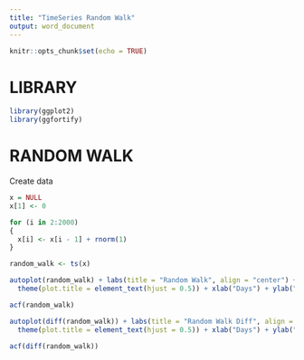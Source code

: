 ```yaml
---
title: "TimeSeries Random Walk"
output: word_document
---
```


```r
knitr::opts_chunk$set(echo = TRUE)
```

# LIBRARY


```r
library(ggplot2)
library(ggfortify)
```

# RANDOM WALK

Create data

```r
x = NULL
x[1] <- 0

for (i in 2:2000)
{
  x[i] <- x[i - 1] + rnorm(1)
}
```


```r
random_walk <- ts(x)

autoplot(random_walk) + labs(title = "Random Walk", align = "center") + 
  theme(plot.title = element_text(hjust = 0.5)) + xlab("Days") + ylab("Value")
```

```r
acf(random_walk)
```

```r
autoplot(diff(random_walk)) + labs(title = "Random Walk Diff", align = "center") + 
  theme(plot.title = element_text(hjust = 0.5)) + xlab("Days") + ylab("Value")
```

```r
acf(diff(random_walk))
```



